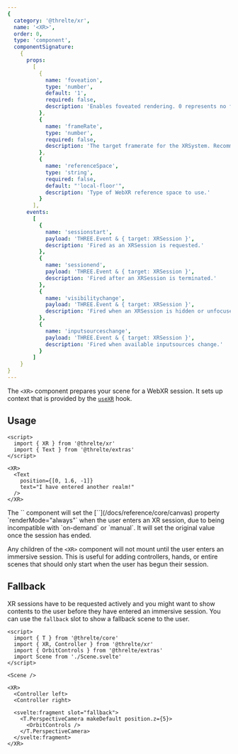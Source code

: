 ```yaml
---
{
  category: '@threlte/xr',
  name: '<XR>',
  order: 0,
  type: 'component',
  componentSignature:
    {
      props:
        [
          {
            name: 'foveation',
            type: 'number',
            default: '1',
            required: false,
            description: 'Enables foveated rendering. 0 represents no foveation, full resolution. 1 represents maximum foveation, with the edges rendered at a lower resolution.'
          },
          {
            name: 'frameRate',
            type: 'number',
            required: false,
            description: 'The target framerate for the XRSystem. Recommended range is 72-120. Default is unset and left to the device. Smaller rates give more CPU headroom at the cost of responsiveness. If your experience cannot effectively reach the target framerate, it will be subject to frame reprojection which will halve the effective framerate. Choose a conservative estimate that balances responsiveness and headroom based on your experience.'
          },
          {
            name: 'referenceSpace',
            type: 'string',
            required: false,
            default: "'local-floor'",
            description: 'Type of WebXR reference space to use.'
          }
        ],
      events:
        [
          {
            name: 'sessionstart',
            payload: 'THREE.Event & { target: XRSession }',
            description: 'Fired as an XRSession is requested.'
          },
          {
            name: 'sessionend',
            payload: 'THREE.Event & { target: XRSession }',
            description: 'Fired after an XRSession is terminated.'
          },
          {
            name: 'visibilitychange',
            payload: 'THREE.Event & { target: XRSession }',
            description: 'Fired when an XRSession is hidden or unfocused.'
          },
          {
            name: 'inputsourceschange',
            payload: 'THREE.Event & { target: XRSession }',
            description: 'Fired when available inputsources change.'
          }
        ]
    }
}
---
```


The `<XR>` component prepares your scene for a WebXR session. It sets up context that is provided by the [`useXR`](/docs/reference/xr/use-xr) hook.

## Usage

```svelte
<script>
  import { XR } from '@threlte/xr'
  import { Text } from '@threlte/extras'
</script>

<XR>
  <Text
    position={[0, 1.6, -1]}
    text="I have entered another realm!"
  />
</XR>
```

<Tip type="warning">
  The `<XR>` component will set the [`<Canvas>`](/docs/reference/core/canvas) property `renderMode="always"` when the user enters an XR session, due to being incompatible with `on-demand` or `manual`. It will set the original value once the session has ended.
</Tip>

Any children of the `<XR>` component will not mount until the user enters an immersive session. This is useful for adding controllers, hands, or entire scenes that should only start when the user has begun their session.

## Fallback

XR sessions have to be requested actively and you might want to show contents to the user before they have entered an immersive session. You can use the `fallback` slot to show a fallback scene to the user.

```svelte
<script>
  import { T } from '@threlte/core'
  import { XR, Controller } from '@threlte/xr'
  import { OrbitControls } from '@threlte/extras'
  import Scene from './Scene.svelte'
</script>

<Scene />

<XR>
  <Controller left>
  <Controller right>

  <svelte:fragment slot="fallback">
    <T.PerspectiveCamera makeDefault position.z={5}>
      <OrbitControls />
    </T.PerspectiveCamera>
  </svelte:fragment>
</XR>
```
